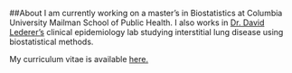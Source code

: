 ##About 
I am  currently working on a master's in Biostatistics at Columbia University Mailman School of Public Health. I also works in [Dr. David Lederer's](http://www.cumc.columbia.edu/pulmonary/research/PICTOR) clinical epidemiology lab studying interstitial lung disease using biostatistical methods. 

My curriculum vitae is available [here.](cv.pdf)


